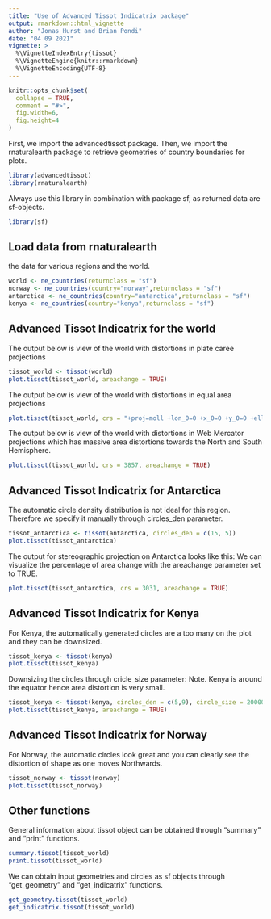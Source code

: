 ```yaml
---
title: "Use of Advanced Tissot Indicatrix package"
output: rmarkdown::html_vignette
author: "Jonas Hurst and Brian Pondi"
date: "04 09 2021"
vignette: >
  %\VignetteIndexEntry{tissot}
  %\VignetteEngine{knitr::rmarkdown}
  %\VignetteEncoding{UTF-8}
---
```


```r
knitr::opts_chunk$set(
  collapse = TRUE,
  comment = "#>",
  fig.width=6,
  fig.height=4
) 
```

First, we import the advancedtissot package. Then, we import the rnaturalearth package
to retrieve geometries of country boundaries for plots.

```r
library(advancedtissot)
library(rnaturalearth)
```

Always use this library in combination with package sf, as returned data are
sf-objects.
```r
library(sf)
```


## Load data from rnaturalearth
the data for various regions and the world.
```r
world <- ne_countries(returnclass = "sf")
norway <- ne_countries(country="norway",returnclass = "sf")
antarctica <- ne_countries(country="antarctica",returnclass = "sf")
kenya <- ne_countries(country="kenya",returnclass = "sf")
```

## Advanced Tissot Indicatrix for the world

The output below is view of the world with distortions in plate caree projections

```r
tissot_world <- tissot(world)
plot.tissot(tissot_world, areachange = TRUE)
```

The output below is view of the world with distortions in equal area projections
```r
plot.tissot(tissot_world, crs = "+proj=moll +lon_0=0 +x_0=0 +y_0=0 +ellps=WGS84 +datum=WGS84 +units=m no_defs")
```

The output below is view of the world with distortions in Web Mercator projections which has massive area distortions towards the North and South Hemisphere.
```r
plot.tissot(tissot_world, crs = 3857, areachange = TRUE)
```


## Advanced Tissot Indicatrix for Antarctica

The automatic circle density distribution is not ideal for this region. Therefore we specify it manually through circles_den parameter.

```r
tissot_antarctica <- tissot(antarctica, circles_den = c(15, 5))
plot.tissot(tissot_antarctica)
```

The output for stereographic projection on Antarctica looks like this:
We can visualize the percentage of area change with the areachange parameter set to TRUE.

```r

plot.tissot(tissot_antarctica, crs = 3031, areachange = TRUE)
```

## Advanced Tissot Indicatrix for Kenya

For Kenya, the automatically generated circles are a too many on the plot and they can be downsized.

```r
tissot_kenya <- tissot(kenya)
plot.tissot(tissot_kenya)
```

Downsizing the circles through cricle_size parameter:
Note. Kenya is around the equator hence area distortion is very small.

```r
tissot_kenya <- tissot(kenya, circles_den = c(5,9), circle_size = 20000)
plot.tissot(tissot_kenya, areachange = TRUE)
```

## Advanced Tissot Indicatrix for Norway

For Norway, the automatic circles look great and you can clearly see the distortion of shape as one moves Northwards.

```r
tissot_norway <- tissot(norway)
plot.tissot(tissot_norway)
```

## Other functions

General information about tissot object can be obtained through "summary" and "print" functions.

```r
summary.tissot(tissot_world)
print.tissot(tissot_world)
```

We can obtain input geometries and circles as sf objects through "get_geometry" and "get_indicatrix" functions.

```r
get_geometry.tissot(tissot_world)
get_indicatrix.tissot(tissot_world)
```



